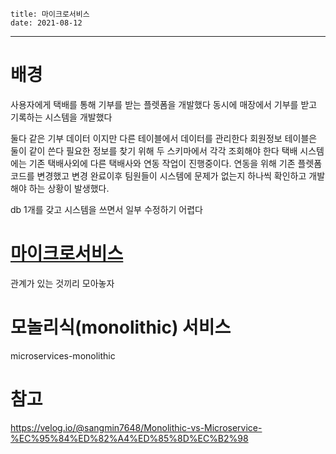 ```
title: 마이크로서비스
date: 2021-08-12
```
---

# 배경

사용자에게 택배를 통해 기부를 받는 플렛폼을 개발했다
동시에
매장에서 기부를 받고 기록하는 시스템을 개발했다

둘다 같은 기부 데이터 이지만 다른 테이블에서 데이터를 관리한다
회원정보 테이블은 둘이 같이 쓴다
필요한 정보를 찾기 위해 두 스키마에서 각각 조회해야 한다
택배 시스템에는 기존 택배사외에 다른 택배사와 연동 작업이 진행중이다.
연동을 위해 기존 플렛폼코드를 변경했고
변경 완료이후 팀원들이 시스템에 문제가 없는지 하나씩 확인하고 개발해야 하는 상황이 발생했다.

db 1개를 갖고 시스템을 쓰면서 일부 수정하기 어렵다


# [마이크로서비스](https://www.redhat.com/ko/topics/microservices/what-are-microservices)

관계가 있는 것끼리 모아놓자

# 모놀리식(monolithic) 서비스
microservices-monolithic

# 참고
https://velog.io/@sangmin7648/Monolithic-vs-Microservice-%EC%95%84%ED%82%A4%ED%85%8D%EC%B2%98